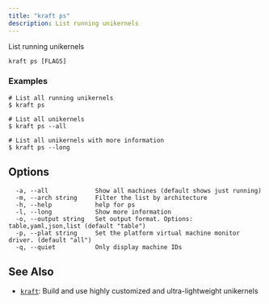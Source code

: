 ```yaml
---
title: "kraft ps"
description: List running unikernels
---
```


List running unikernels

```
kraft ps [FLAGS]
```

### Examples

```
# List all running unikernels
$ kraft ps

# List all unikernels
$ kraft ps --all

# List all unikernels with more information
$ kraft ps --long

```

## Options

```
  -a, --all             Show all machines (default shows just running)
  -m, --arch string     Filter the list by architecture
  -h, --help            help for ps
  -l, --long            Show more information
  -o, --output string   Set output format. Options: table,yaml,json,list (default "table")
  -p, --plat string     Set the platform virtual machine monitor driver. (default "all")
  -q, --quiet           Only display machine IDs
```

## See Also

* [`kraft`](/docs/cli/reference/kraft): Build and use highly customized and ultra-lightweight unikernels

